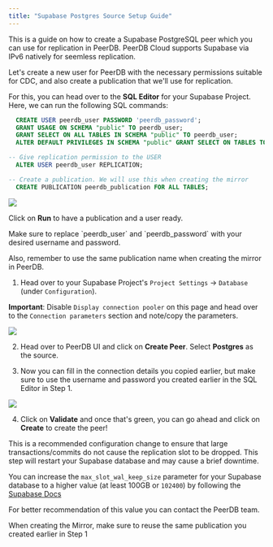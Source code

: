 ```yaml
---
title: "Supabase Postgres Source Setup Guide"
---
```


This is a guide on how to create a Supabase PostgreSQL peer which you can use for replication in PeerDB.
<Note>
PeerDB Cloud supports Supabase via IPv6 natively for seemless replication.
</Note>


<Steps titleSize='h2'>
<Step title='Creating a user with permissions and replication slot'>

Let's create a new user for PeerDB with the necessary permissions suitable for CDC,
and also create a publication that we'll use for replication.

For this, you can head over to the **SQL Editor** for your Supabase Project.
Here, we can run the following SQL commands:
```sql
  CREATE USER peerdb_user PASSWORD 'peerdb_password';
  GRANT USAGE ON SCHEMA "public" TO peerdb_user;
  GRANT SELECT ON ALL TABLES IN SCHEMA "public" TO peerdb_user;
  ALTER DEFAULT PRIVILEGES IN SCHEMA "public" GRANT SELECT ON TABLES TO peerdb_user;

-- Give replication permission to the USER
  ALTER USER peerdb_user REPLICATION;

-- Create a publication. We will use this when creating the mirror
  CREATE PUBLICATION peerdb_publication FOR ALL TABLES;
```

<Frame caption="User and publication commands">
<img src="/images/supabase-setup/supabase-commands.jpg" />
</Frame>

Click on **Run** to have a publication and a user ready.

<RLSNote />
<Note>
Make sure to replace `peerdb_user` and `peerdb_password` with your desired username and password.

Also, remember to use the same publication name when creating the mirror in PeerDB.
</Note>

</Step>

<Step title='Create the Supabase Peer on PeerDB OSS'>

1. Head over to your Supabase Project's `Project Settings` -> `Database` (under `Configuration`).

**Important**: Disable `Display connection pooler` on this page and head over to the `Connection parameters` section and note/copy the parameters.

<Frame caption="Create the Supabase Peer">
<img src="/images/supabase-setup/supabase-connection-details.jpg" />
</Frame>


2. Head over to PeerDB UI and click on **Create Peer**. Select **Postgres** as the source.

3. Now you can fill in the connection details you copied earlier, but make sure to use the username and password you created earlier in the SQL Editor in Step 1.

<Frame caption="Create the Supabase Peer">
<img src="/images/supabase-setup/supabase-peer.jpg" />
</Frame>

4. Click on **Validate** and once that's green, you can go ahead and click on **Create** to create the peer!


</Step>
<Step title='Increase max_slot_wal_keep_size'>
This is a recommended configuration change to ensure that large transactions/commits do not cause the replication slot to be dropped.

<Warning>
This step will restart your Supabase database and may cause a brief downtime.
</Warning>

You can increase the `max_slot_wal_keep_size` parameter for your Supabase database to a higher value (at least 100GB or `102400`) by following the [Supabase Docs](https://supabase.com/docs/guides/database/custom-postgres-config#cli-supported-parameters)

For better recommendation of this value you can contact the PeerDB team.

</Step>
</Steps>
<Note>
When creating the Mirror, make sure to reuse the same publication you created earlier in Step 1
</Note>